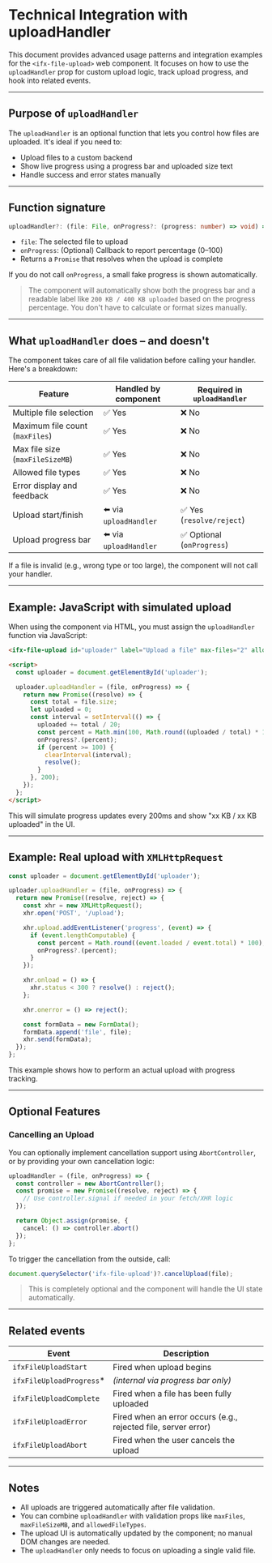 
<Meta title="Components/File Upload/Technical Integration" />

# Technical Integration with uploadHandler

This document provides advanced usage patterns and integration examples for the `<ifx-file-upload>` web component. It focuses on how to use the `uploadHandler` prop for custom upload logic, track upload progress, and hook into related events.

---

## Purpose of `uploadHandler`

The `uploadHandler` is an optional function that lets you control how files are uploaded. It's ideal if you need to:

- Upload files to a custom backend
- Show live progress using a progress bar and uploaded size text
- Handle success and error states manually

---

## Function signature

```ts
uploadHandler?: (file: File, onProgress?: (progress: number) => void) => Promise<void>;
```

- `file`: The selected file to upload
- `onProgress`: (Optional) Callback to report percentage (0–100)
- Returns a `Promise` that resolves when the upload is complete

If you do not call `onProgress`, a small fake progress is shown automatically.

> The component will automatically show both the progress bar and a readable label like `200 KB / 400 KB uploaded` based on the progress percentage. You don't have to calculate or format sizes manually.

---

## What `uploadHandler` does – and doesn't

The component takes care of all file validation before calling your handler. Here's a breakdown:

| Feature                           | Handled by component | Required in `uploadHandler` |
|----------------------------------|------------------------|------------------------------|
| Multiple file selection          | ✅ Yes                 | ❌ No                         |
| Maximum file count (`maxFiles`)  | ✅ Yes                 | ❌ No                         |
| Max file size (`maxFileSizeMB`)  | ✅ Yes                 | ❌ No                         |
| Allowed file types               | ✅ Yes                 | ❌ No                         |
| Error display and feedback       | ✅ Yes                 | ❌ No                         |
| Upload start/finish              | ⬅️ via `uploadHandler` | ✅ Yes (`resolve/reject`)    |
| Upload progress bar              | ⬅️ via `uploadHandler` | ✅ Optional (`onProgress`)   |

If a file is invalid (e.g., wrong type or too large), the component will not call your handler.

---

## Example: JavaScript with simulated upload

When using the component via HTML, you must assign the `uploadHandler` function via JavaScript:

```html
<ifx-file-upload id="uploader" label="Upload a file" max-files="2" allowed-file-types="jpg,jpeg" additional-allowed-file-types="image/png,application/zip"></ifx-file-upload>

<script>
  const uploader = document.getElementById('uploader');

  uploader.uploadHandler = (file, onProgress) => {
    return new Promise((resolve) => {
      const total = file.size;
      let uploaded = 0;
      const interval = setInterval(() => {
        uploaded += total / 20;
        const percent = Math.min(100, Math.round((uploaded / total) * 100));
        onProgress?.(percent);
        if (percent >= 100) {
          clearInterval(interval);
          resolve();
        }
      }, 200);
    });
  };
</script>
```

This will simulate progress updates every 200ms and show "xx KB / xx KB uploaded" in the UI.

---

## Example: Real upload with `XMLHttpRequest`

```js
const uploader = document.getElementById('uploader');

uploader.uploadHandler = (file, onProgress) => {
  return new Promise((resolve, reject) => {
    const xhr = new XMLHttpRequest();
    xhr.open('POST', '/upload');

    xhr.upload.addEventListener('progress', (event) => {
      if (event.lengthComputable) {
        const percent = Math.round((event.loaded / event.total) * 100);
        onProgress?.(percent);
      }
    });

    xhr.onload = () => {
      xhr.status < 300 ? resolve() : reject();
    };

    xhr.onerror = () => reject();

    const formData = new FormData();
    formData.append('file', file);
    xhr.send(formData);
  });
};
```

This example shows how to perform an actual upload with progress tracking.

---

## Optional Features

### Cancelling an Upload

You can optionally implement cancellation support using `AbortController`, or by providing your own cancellation logic:

```ts
uploadHandler = (file, onProgress) => {
  const controller = new AbortController();
  const promise = new Promise((resolve, reject) => {
    // Use controller.signal if needed in your fetch/XHR logic
  });

  return Object.assign(promise, {
    cancel: () => controller.abort()
  });
};
```

To trigger the cancellation from the outside, call:

```ts
document.querySelector('ifx-file-upload')?.cancelUpload(file);
```

> This is completely optional and the component will handle the UI state automatically.

---

## Related events

| Event                         | Description                                                                 |
|------------------------------|-----------------------------------------------------------------------------|
| `ifxFileUploadStart`         | Fired when upload begins                                                    |
| `ifxFileUploadProgress`*     | *(internal via progress bar only)*                                          |
| `ifxFileUploadComplete`      | Fired when a file has been fully uploaded                                   |
| `ifxFileUploadError`         | Fired when an error occurs (e.g., rejected file, server error)              |
| `ifxFileUploadAbort`         | Fired when the user cancels the upload                                      |

---

## Notes

- All uploads are triggered automatically after file validation.
- You can combine `uploadHandler` with validation props like `maxFiles`, `maxFileSizeMB`, and `allowedFileTypes`.
- The upload UI is automatically updated by the component; no manual DOM changes are needed.
- The `uploadHandler` only needs to focus on uploading a single valid file.
